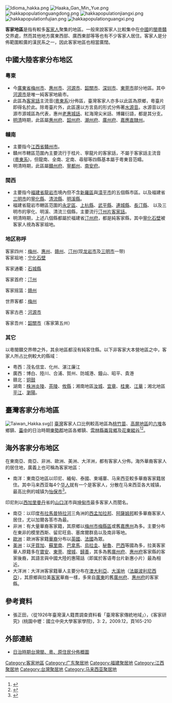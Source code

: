 [[File:Idioma_hakka.png|right]] 
[[File:Haaka_Gan_Min_Yue.png|right]]
[[File:hakkapopulationguangdong.png|right]] 
[[File:hakkapopulationjiangxi.png|right]] 
[[File:hakkapopulationfujian.png|right]] 
[[File:hakkapopulationguangxi.png|right]] 

'''客家地區'''是指有較多[[客家人|客家人]]聚集的地區。一般來說客家人比較集中在[[中華人民共和國|中國]]的[[閩|閩]][[粵|粵]][[贛|贛]]交界處，然而其他地方廣東西部、廣西東部等等也有不少客家人居住。客家人是分佈範圍較廣的漢民系之一，因此客家地區也相當廣闊。

== 中國大陸客家分布地区 ==

=== 粵東===  
*今[[廣東省|廣東省]][[梅州市|梅州市]]、[[惠州市|惠州市]]、[[河源市|河源市]]、[[韶關市|韶關市]]、[[深圳市|深圳市]]、[[東莞市|東莞市]]部分地區。其中[[河源市|河源市]]是唯一純客家地級市。
*此區為[[客家話|客家話]]主流音([[粵東系|粵東系]])分佈區，臺灣客家人亦多以此區為原鄉，粵臺片即得名於此。除粵臺片外，此區還以方言島的形式分佈著[[水源音|水源音]]。水源音以河源市源城區為代表，惠州[[老惠城話|老惠城話]]、紅海灣尖米話、博羅衍語，都是其分支。
*[[明清|明清]]時期，此區屬[[惠州府|惠州府]]、[[韶州府|韶州府]]、[[潮州府|潮州府]]、[[廣州府|廣州府]]、[[嘉應直隸州|嘉應直隸州]]。

=== 贛南=== 
*主要指今[[江西省|江西省]][[贛州市|贛州市]]。
*贛州市轄區范圍內主要流行于桂片、寧龍片的客家話，不屬于客家話主流音([[粵東系|粵東系]])，但龍南、全南、定南、尋鄔等四縣基本屬于粵東音范疇。
*明清時期，此區屬[[贛州府|贛州府]]、[[寧都州|寧都州]]、[[南安府|南安府]]。

=== 閩西=== 
*主要指今[[福建省|福建省]][[龍岩市|龍岩市]]境內但不含[[新羅區|新羅區]]與[[漳平市|漳平市]]的五個縣市區。以及福建省[[三明市|三明市]]的[[寧化縣|寧化縣]]、[[清流縣|清流縣]]、[[明溪縣|明溪縣]]。
*福建省龍岩市轄區范圍的[[永定区_(龙岩市)|永定區]]、[[上杭縣|上杭縣]]、[[武平縣|武平縣]]、[[連城縣|連城縣]]、[[長汀縣|長汀縣]]、 以及三明市的寧化、明溪、清流三個縣，主要流行[[汀州客语|汀州片客家話]]。
*明清時期，上述八個縣都屬於福建省[[汀州府|汀州府]]，都是純客家縣，其中[[寧化縣|寧化]][[石壁村|石壁]]被客家人視為客家祖地。

=== 地区称呼 ===
客家四州：[[梅州|梅州]]、[[惠州府|惠州]]、[[赣州|赣州]]、[[汀州府|汀州]](现[[龙岩市|龙岩市]]及[[三明市|三明市]]一带)<br />

客家祖地：[[宁化县|宁化]][[石壁村|石壁]]

客家通衢：[[石城縣|石城縣]]

客家首府：[[汀州府|汀州]]

客家摇篮：[[赣州|赣州]]

世界客都：[[梅州|梅州]]

客家古邑：[[河源市|河源市]]

客家吾州：[[韶關市|韶關市]]（客家第五州）

=== 其它=== 
以粵閩贛交界帶之外，其余地區都沒有純客住縣。以下非客家大本營地區之中，客家人所占比例較大的縣域：
*粤西：茂名信宜、化州、湛江廉江
*廣西：博白、陸川、合浦、賀州、防城港、鐘山、昭平、貴港
*赣北：[[铜鼓县|铜鼓]]
*湖南：[[株洲市|株洲]][[炎陵|炎陵]]、[[茶陵|茶陵]]、[[攸縣|攸縣]]；湘南地區[[汝城|汝城]]、[[宜章|宜章]]、[[桂東|桂東]]、[[江華|江華]]；湘北地區[[平江|平江]]、[[瀏陽|瀏陽]]。

== 臺灣客家分布地區 ==
[[File:Taiwan_Hakka.svg|thumb]]]]
{{seealso|臺灣客家文化重點發展區|臺灣客家語|臺灣客家人|渡臺悲歌}}
[[臺灣|臺灣]]客家人口比例較高地區為[[桃竹苗|桃竹苗]]、[[高屏地區|高屏地區]]的[[六堆|六堆]]各鄉鎮、[[臺中|臺中]]的日治時期[[東勢郡|東勢郡]]地區各鄉鎮、[[雲林縣|雲林縣]][[崙背鄉|崙背鄉]]及[[花東縱谷|花東縱谷]]<ref>{{cite web|url=http://www2.nknu.edu.tw/thakka/item08/c8_1.htm#|title=客家-{庄}-分佈圖|publisher=|deadurl=yes|archiveurl=https://web.archive.org/web/20120624081745/http://www2.nknu.edu.tw/thakka/item08/c8_1.htm|archivedate=2012-06-24}}</ref><ref>{{cite web|url=http://www.nknu.edu.tw/~hakka/hakkamap/04.htm|title=客家人口分佈圖|publisher=|access-date=2011-01-22|archive-url=https://web.archive.org/web/20110623161110/http://www.nknu.edu.tw/~hakka/hakkamap/04.htm|archive-date=2011-06-23|dead-url=yes}}</ref>。

==海外客家分布地区==
在東南亞、南亞、非洲、歐洲、美洲、大洋洲，都有客家人分佈。海外華裔客家人的居住地，廣義上也可稱為客家地區：
*南洋：東南亞地區以印尼、緬甸、泰國、柬埔寨、马来西亚較多華裔客家籍居住。其中马来西亚每4个[[马来西亚华人|华人]]就有一个是客家人，分散在马来西亚各大城镇，最高比例的城镇为[[怡保市|怡保市]]<ref>{{cite web|url=http://hmbranch.gbs2u.com/bd/index3.asp?userid=40554060&idno=8#about|title=马来西亚客家公会联合会     Persekutuan Persatuan-Persatuan Hakka Malaysia|website=hmbranch.gbs2u.com|accessdate=2017-11-27|archive-date=2017-12-03|archive-url=https://web.archive.org/web/20171203122735/http://hmbranch.gbs2u.com/bd/index3.asp?userid=40554060&idno=8#about|dead-url=no}}</ref>。
印尼則以[[西加里曼丹|西加里曼丹]]省的[[山口洋|山口洋]]市與[[坤甸市|坤甸市]]最多客家人而聞名。
*南亞：以印度[[布拉馬普特拉河|布拉馬普特拉河]]三角洲的[[西孟加拉邦|西孟加拉邦]]、[[阿薩姆邦|阿薩姆邦]]較多華裔客家人居住，尤以加爾各答市為最。
*非洲：有大量華裔客家籍，其原鄉以[[梅州市|梅州市]][[梅縣區|梅縣區]]或舊[[嘉應州|嘉應州]]為多。主要分布在東非的模里西斯、留尼旺島、塞席爾群島以及南非等地。
*[[歐洲|歐洲]]：歐洲客家籍[[華裔|華裔]]分布以[[英國|英國]]、[[法國|法國]]為眾。
*[[美洲|美洲]]：以[[牙買加|牙買加]]、[[蘇里南|蘇里南]]、[[巴拿馬|巴拿馬]]、[[烏拉圭|烏拉圭]]、[[秘魯|秘魯]]、[[巴西|巴西]]等國為多，拉美客家華人原籍多在[[寶安縣|寶安]]、[[東莞|東莞]]、[[增城|增城]]、[[歸善|歸善]]，其多為舊[[廣州府|廣州府]]、[[惠州府|惠州府]]客家縣的客家後裔，其語言與中國大陸的惠陽話（即属於客语粤台片新惠小片）最為相近。
*大洋洲：大洋洲客家籍華人主要分布在[[澳大利亞|澳大利亞]]、[[大溪地|大溪地]]（[[法屬波利尼西亞|法屬波利尼西亞]]），其原鄉與拉美[[客家|客家]]華裔一樣，多來自[[廣東|廣東]]的舊[[廣州府|廣州府]]、[[惠州府|惠州府]]的客家縣。

== 參考資料 ==
{{Reflist|2}}
* 張正田，〈從1926年臺灣漢人籍貫調查資料看「臺灣客家傳統地域」〉，《客家研究》(桃園中壢：國立中央大學客家學院)，3: 2，2009.12，頁165-210

== 外部連結==
{{refbegin}}
*[http://img.freebase.com/api/trans/image_thumb/wikipedia/images/commons_id/1956555?maxheight=510&mode=fit&maxwidth=510 日治時期台灣閩、粵、原住民分佈概圖]{{dead link|date=2017年12月 |bot=InternetArchiveBot |fix-attempted=yes }}
{{refend}}

{{客家民系}}

[[Category:客家地區|Category:客家地區]]
[[Category:广东聚居地|Category:广东聚居地]]
[[Category:福建聚居地|Category:福建聚居地]]
[[Category:江西聚居地|Category:江西聚居地]]
[[Category:台灣聚居地|Category:台灣聚居地]]
[[Category:马来西亚聚居地|Category:马来西亚聚居地]]